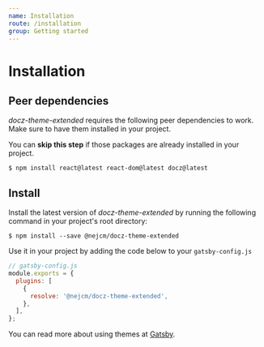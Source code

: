 ```yaml
---
name: Installation
route: /installation
group: Getting started
---
```



# Installation

## Peer dependencies

_docz-theme-extended_ requires the following peer dependencies to work. Make sure to
have them installed in your project.

<Hint type="info">
  You can <strong>skip this step</strong> if those packages are already
  installed in your project.
</Hint>

```shell
$ npm install react@latest react-dom@latest docz@latest
```

## Install

Install the latest version of _docz-theme-extended_ by running the following command in
your project's root directory:

```shell
$ npm install --save @nejcm/docz-theme-extended
```

Use it in your project by adding the code below to your `gatsby-config.js`

```js
// gatsby-config.js
module.exports = {
  plugins: [
    {
      resolve: '@nejcm/docz-theme-extended',
    },
  ],
};
```

You can read more about using themes at [Gatsby](https://www.gatsbyjs.org/tutorial/using-a-theme/).
